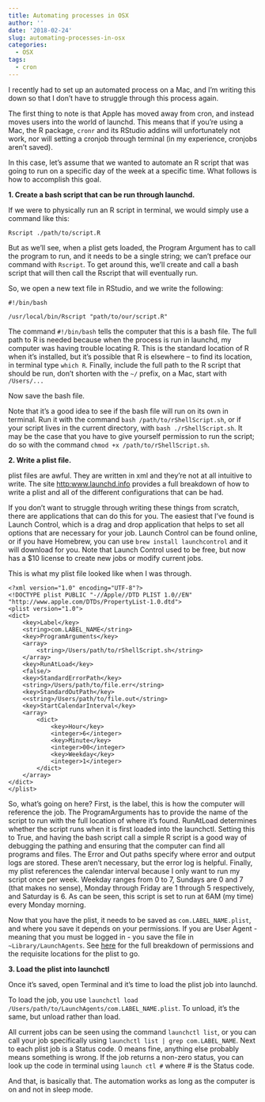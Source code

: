 ```yaml
---
title: Automating processes in OSX
author: ''
date: '2018-02-24'
slug: automating-processes-in-osx
categories:
  - OSX
tags:
  - cron
---
```


I recently had to set up an automated process on a Mac, and I'm writing this down so that I don't have to struggle through this process again. 

The first thing to note is that Apple has moved away from cron, and instead moves users into the world of launchd. This means that if you're using a Mac, the R package, ```cronr``` and its RStudio addins will unfortunately not work, nor will setting a cronjob through terminal (in my experience, cronjobs aren't saved). 

In this case, let's assume that we wanted to automate an R script that was going to run on a specific day of the week at a specific time. What follows is how to accomplish this goal. <br>

**1. Create a bash script that can be run through launchd.**

If we were to physically run an R script in terminal, we would simply use a command like this: 

`Rscript ./path/to/script.R`

But as we'll see, when a plist gets loaded, the Program Argument has to call the program to run, and it needs to be a single string; we can't preface our command with `Rscript`. To get around this, we'll create and call a bash script that will then call the Rscript that will eventually run. 

So, we open a new text file in RStudio, and we write the following: 

``` 
#!/bin/bash

/usr/local/bin/Rscript "path/to/our/script.R"
```

The command `#!/bin/bash` tells the computer that this is a bash file. The full path to R is needed because when the process is run in launchd, my computer was having trouble locating R. This is the standard location of R when it's installed, but it's possible that R is elsewhere -- to find its location, in terminal type `which R`. Finally, include the full path to the R script that should be run, don't shorten with the `~/` prefix, on a Mac, start with `/Users/...`

Now save the bash file. 

Note that it's a good idea to see if the bash file will run on its own in terminal. Run it with the command `bash /path/to/rShellScript.sh`, or if your script lives in the current directory, with `bash ./rShellScript.sh`. It may be the case that you have to give yourself permission to run the script; do so with the command `chmod +x /path/to/rShellScript.sh`.

**2. Write a plist file.** 

plist files are awful. They are written in xml and they're not at all intuitive to write. The site [http:www.launchd.info](http:www.launchd.info) provides a full breakdown of how to write a plist and all of the different configurations that can be had. 

If you don't want to struggle through writing these things from scratch, there are applications that can do this for you. The easiest that I've found is Launch Control, which is a drag and drop application that helps to set all options that are necessary for your job. Launch Control can be found online, or if you have Homebrew, you can use `brew install launchcontrol` and it will download for you. Note that Launch Control used to be free, but now has a $10 license to create new jobs or modify current jobs. 

This is what my plist file looked like when I was through. 

```
<?xml version="1.0" encoding="UTF-8"?> 
<!DOCTYPE plist PUBLIC "-//Apple//DTD PLIST 1.0//EN" "http://www.apple.com/DTDs/PropertyList-1.0.dtd">
<plist version="1.0">
<dict>
    <key>Label</key>
    <string>com.LABEL_NAME</string>
    <key>ProgramArguments</key>
    <array>
        <string>/Users/path/to/rShellScript.sh</string>
    </array>
    <key>RunAtLoad</key>
    <false/>
    <key>StandardErrorPath</key>
    <string>/Users/path/to/file.err</string>
    <key>StandardOutPath</key>
    <<string>/Users/path/to/file.out</string>
    <key>StartCalendarInterval</key>
    <array>
        <dict>
            <key>Hour</key>
            <integer>6</integer>
            <key>Minute</key>
            <integer>00</integer>
            <key>Weekday</key>
            <integer>1</integer>
        </dict>
    </array>
</dict>
</plist>
```

So, what's going on here? First, is the label, this is how the computer will reference the job. The ProgramArguments has to provide the name of the script to run with the full location of where it's found. RunAtLoad determines whether the script runs when it is first loaded into the launchctl. Setting this to True, and having the bash script call a simple R script is a good way of debugging the pathing and ensuring that the computer can find all programs and files. The Error and Out paths specify where error and output logs are stored. These aren't necessary, but the error log is helpful. Finally, my plist references the calendar interval because I only want to run my script once per week. Weekday ranges from 0 to 7, Sundays are 0 and 7 (that makes no sense), Monday through Friday are 1 through 5 respectively, and Saturday is 6. As can be seen, this script is set to run at 6AM (my time) every Monday morning.

Now that you have the plist, it needs to be saved as `com.LABEL_NAME.plist`, and where you save it depends on your permissions. If you are User Agent - meaning that you must be logged in - you save the file in `~Library/LaunchAgents`. See [here](http:www.launchd.info) for the full breakdown of permissions and the requisite locations for the plist to go. 

**3. Load the plist into launchctl**

Once it's saved, open Terminal and it's time to load the plist job into launchd. 

To load the job, you use `launchctl load /Users/path/to/LaunchAgents/com.LABEL_NAME.plist`. 
To unload, it's the same, but unload rather than load. 

All current jobs can be seen using the command `launchctl list`, or you can call your job specifically using `launchctl list | grep com.LABEL_NAME`. Next to each plist job is a Status code. 0 means fine, anything else probably means something is wrong. If the job returns a non-zero status, you can look up the code in terminal using `launch ctl #` where # is the Status code. 

And that, is basically that. The automation works as long as the computer is on and not in sleep mode.  



